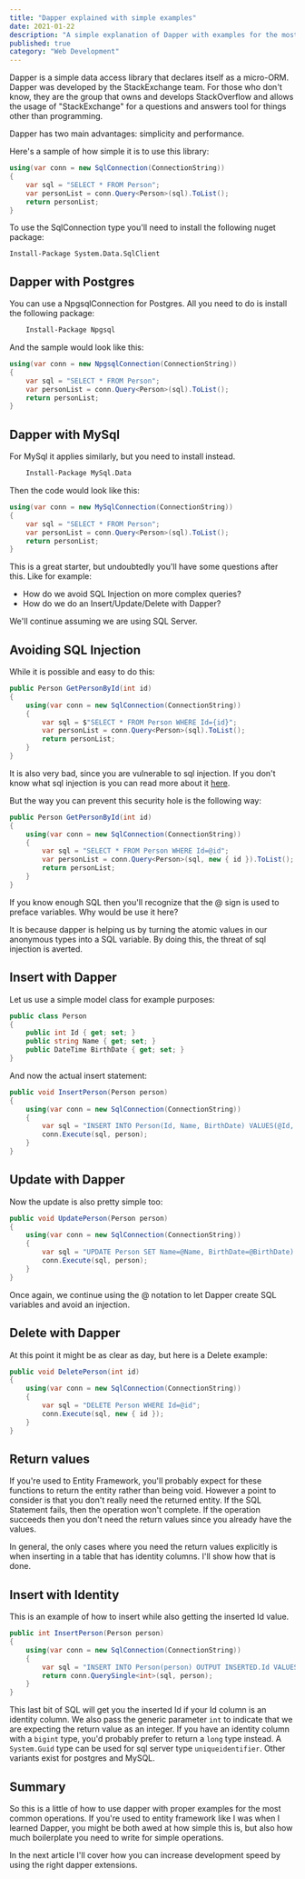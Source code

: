 ```yaml
---
title: "Dapper explained with simple examples"
date: 2021-01-22
description: "A simple explanation of Dapper with examples for the most common operations"
published: true
category: "Web Development"
---
```


<div>

Dapper is a simple data access library that declares itself as a micro-ORM. Dapper was developed by the StackExchange team. For those who don't know, they are the group that owns and develops StackOverflow and allows the usage of "StackExchange" for a questions and answers tool for things other than programming.

Dapper has two main advantages: simplicity and performance.

Here's a sample of how simple it is to use this library:

```csharp
using(var conn = new SqlConnection(ConnectionString))
{
    var sql = "SELECT * FROM Person";
    var personList = conn.Query<Person>(sql).ToList();
    return personList;
}
```

To use the SqlConnection type you'll need to install the following nuget package:

    Install-Package System.Data.SqlClient

## Dapper with Postgres

You can use a NpgsqlConnection for Postgres. All you need to do is install the following package:

```bash
    Install-Package Npgsql
```

And the sample would look like this:

```csharp
using(var conn = new NpgsqlConnection(ConnectionString))
{
    var sql = "SELECT * FROM Person";
    var personList = conn.Query<Person>(sql).ToList();
    return personList;
}
```

## Dapper with MySql

For MySql it applies similarly, but you need to install instead.
    
```bash
    Install-Package MySql.Data
```

Then the code would look like this:

```csharp
using(var conn = new MySqlConnection(ConnectionString))
{
    var sql = "SELECT * FROM Person";
    var personList = conn.Query<Person>(sql).ToList();
    return personList;
}
```

This is a great starter, but undoubtedly you'll have some questions after this. Like for example:

- How do we avoid SQL Injection on more complex queries?
- How do we do an Insert/Update/Delete with Dapper?

We'll continue assuming we are using SQL Server.

## Avoiding SQL Injection

While it is possible and easy to do this:

```csharp
public Person GetPersonById(int id) 
{
    using(var conn = new SqlConnection(ConnectionString))
    {
        var sql = $"SELECT * FROM Person WHERE Id={id}";
        var personList = conn.Query<Person>(sql).ToList();
        return personList;
    }
}
```

It is also very bad, since you are vulnerable to sql injection. If you don't know what sql injection is you can read more about it [here](https://www.w3schools.com/sql/sql_injection.asp).

But the way you can prevent this security hole is the following way:

```csharp
public Person GetPersonById(int id) 
{
    using(var conn = new SqlConnection(ConnectionString))
    {
        var sql = "SELECT * FROM Person WHERE Id=@id";
        var personList = conn.Query<Person>(sql, new { id }).ToList();
        return personList;
    }
}
```

If you know enough SQL then you'll recognize that the @ sign is used to preface variables. Why would be use it here?

It is because dapper is helping us by turning the atomic values in our anonymous types into a SQL variable. By doing this, the threat of sql injection is averted.
    
## Insert with Dapper

Let us use a simple model class for example purposes:

```csharp
public class Person 
{
    public int Id { get; set; }
    public string Name { get; set; }
    public DateTime BirthDate { get; set; }
}
```

And now the actual insert statement:

```csharp
public void InsertPerson(Person person) 
{
    using(var conn = new SqlConnection(ConnectionString))
    {
        var sql = "INSERT INTO Person(Id, Name, BirthDate) VALUES(@Id, @Name, @BirthDate)";
        conn.Execute(sql, person);
    }
}
```

## Update with Dapper

Now the update is also pretty simple too:

```csharp
public void UpdatePerson(Person person) 
{
    using(var conn = new SqlConnection(ConnectionString))
    {
        var sql = "UPDATE Person SET Name=@Name, BirthDate=@BirthDate) WHERE Id=@Id";
        conn.Execute(sql, person);
    }
}
```

Once again, we continue using the @ notation to let Dapper create SQL variables and avoid an injection.

## Delete with Dapper

At this point it might be as clear as day, but here is a Delete example:

```csharp
public void DeletePerson(int id) 
{
    using(var conn = new SqlConnection(ConnectionString))
    {
        var sql = "DELETE Person WHERE Id=@id";
        conn.Execute(sql, new { id });
    }
}
```

## Return values

If you're used to Entity Framework, you'll probably expect for these functions to return the entity rather than being void. However a point to consider is that you don't really need the returned entity. If the SQL Statement fails, then the operation won't complete. If the operation succeeds then you don't need the return values since you already have the values.

In general, the only cases where you need the return values explicitly is when inserting in a table that has identity columns. I'll show how that is done.

## Insert with Identity

This is an example of how to insert while also getting the inserted Id value.

```csharp
public int InsertPerson(Person person) 
{
    using(var conn = new SqlConnection(ConnectionString))
    {
        var sql = "INSERT INTO Person(person) OUTPUT INSERTED.Id VALUES (@person)";
        return conn.QuerySingle<int>(sql, person);
    }
}
```

This last bit of SQL will get you the inserted Id if your Id column is an identity column. We also pass the generic parameter <code>int</code> to indicate that we are expecting the return value as an integer. If you have an identity column with a <code>bigint</code> type, you'd probably prefer to return a <code>long</code> type instead. A <code>System.Guid</code> type can be used for sql server type <code>uniqueidentifier</code>. Other variants exist for postgres and MySQL.

## Summary

So this is a little of how to use dapper with proper examples for the most common operations. If you're used to entity framework like I was when I learned Dapper, you might be both awed at how simple this is, but also how much boilerplate you need to write for simple operations.

In the next article I'll cover how you can increase development speed by using the right dapper extensions.

</div>